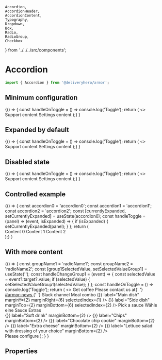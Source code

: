     Accordion,
    AccordionHeader,
    AccordionContent,
    Typography,
    Dropdown,
    Box,
    Radio,
    RadioGroup,
    Checkbox
} from '../../../src/components';


<Meta title="Components/Accordion" component={Accordion} />

# Accordion

~~~js
import { Accordion } from '@deliveryhero/armor';
~~~

## Minimum configuration

<Preview>
    <Story name="Minimum configuration" height="400px">
      {() => {
const handleOnToggle = () => console.log('Toggle');
return (
    <>
        <Accordion onToggle={handleOnToggle}>
            <AccordionHeader title="Support" />
            <AccordionContent>Support content</AccordionContent>
        </Accordion>
        <Accordion onToggle={handleOnToggle}>
            <AccordionHeader
                title="Settings"
            />
            <AccordionContent>Settings content</AccordionContent>
        </Accordion>
    </>
);}
      }
    </Story>
</Preview>

## Expanded by default

<Preview>
    <Story name="Expanded by default" height="400px">
      {() => {
const handleOnToggle = () => console.log('Toggle');
return (
    <>
        <Accordion defaultExpanded onToggle={handleOnToggle}>
            <AccordionHeader title="Support" />
            <AccordionContent>Support content</AccordionContent>
        </Accordion>
        <Accordion defaultExpanded onToggle={handleOnToggle}>
            <AccordionHeader
                title="Settings"
            />
            <AccordionContent>Settings content</AccordionContent>
        </Accordion>
    </>
);}
      }
    </Story>
</Preview>

## Disabled state

<Preview>
    <Story name="Disabled state" height="400px">
      {() => {
const handleOnToggle = () => console.log('Toggle');
return (
    <>
        <Accordion onToggle={handleOnToggle}>
            <AccordionHeader title="Support" />
            <AccordionContent>Support content</AccordionContent>
        </Accordion>
        <Accordion disabled>
            <AccordionHeader title="Settings" />
            <AccordionContent>Settings content</AccordionContent>
        </Accordion>
    </>
);}
      }
    </Story>
</Preview>

## Controlled example

<Preview>
    <Story name="Controlled example" height="400px">
      {() => {
const accordion0 = 'accordion0';
const accordion1 = 'accordion1';
const accordion2 = 'accordion2';
const [currentlyExpanded, setCurrentlyExpanded] = useState(accordion0);
const handleToggle = (panel) => (event, isExpanded) => {
    if (isExpanded) {
        setCurrentlyExpanded(panel);
    }
};
return (
    <div style={{ width: '500px' }}>
        <Accordion
            expanded={currentlyExpanded === accordion0}
            onToggle={handleToggle(accordion0)}
        >
            <AccordionHeader title="Accordion 0" />
            <AccordionContent>Content 0</AccordionContent>
        </Accordion>
        <Accordion
            expanded={currentlyExpanded === accordion1}
            onToggle={handleToggle(accordion1)}
        >
            <AccordionHeader title="Accordion 1" />
            <AccordionContent>Content 1</AccordionContent>
        </Accordion>
        <Accordion
            expanded={currentlyExpanded === accordion2}
            onToggle={handleToggle(accordion2)}
        >
            <AccordionHeader title="Accordion 2" />
            <AccordionContent>Content 2</AccordionContent>
        </Accordion>
    </div>
);}
      }
    </Story>
</Preview>

## With more content

<Preview>
    <Story name="With more content" height="1200px">
      {() => {
const groupName1 = 'radioName1';
const groupName2 = 'radioName2';
const [group1SelectedValue, setSelectedValueGroup1] = useState('');
const handleChangeGroup1 = (event) => {
    const selectedValue = event?.target?.value;
    if (selectedValue) {
        setSelectedValueGroup1(selectedValue);
    }
};
const handleOnToggle = () => console.log('Toggle');
return (
    <>
        <Accordion onToggle={handleOnToggle}>
            <AccordionHeader title="Developers" />
            <AccordionContent>Get coffee</AccordionContent>
        </Accordion>
        <Accordion onToggle={handleOnToggle}>
            <AccordionHeader title="Support" />
            <AccordionContent>
                Please contact us at{' '}
                <a href="https://app.slack.com/client/T052P4KCD/CUMDG3PPZ">
                    #armor-news
                </a>{' '}
                Slack channel
            </AccordionContent>
        </Accordion>
        <Accordion onToggle={handleOnToggle}>
            <AccordionHeader title="Meals" />
            <AccordionContent>
                <Box marginY={5}>
                    <Typography subSectionTitle marginTop={0}>
                        Meal combo
                    </Typography>
                    <Dropdown
                        options={['Biryani', 'Tacos', 'Pho', 'Risotto']}
                        onSelect={() => {}}
                        label="Main dish"
                        marginY={2}
                        marginRight={6}
                        selectedIndex={1}
                    />
                    <Dropdown
                        options={['French fries', 'Rice', 'Beans', 'Corn']}
                        onSelect={() => {}}
                        label="Side dish"
                        marginTop={2}
                        marginBottom={6}
                        selectedIndex={2}
                    />
                </Box>
                <Box marginBottom={10}>
                    <Typography subSectionTitle>Pick a sauce</Typography>
                    <RadioGroup
                        name={groupName1}
                        selectedValue={group1SelectedValue}
                        onChange={handleChangeGroup1}
                        marginBottom={2}
                    >
                        <Radio value="val1" label="Mild" />
                        <Radio value="val2" label="Medium" />
                        <Radio value="val3" label="Spicy" />
                    </RadioGroup>
                </Box>
                <Box marginBottom={10}>
                    <Typography subSectionTitle>
                        Wähle eine Sauce
                    </Typography>
                    <RadioGroup
                        name={groupName2}
                        selectedValue={group1SelectedValue}
                        onChange={handleChangeGroup1}
                        marginBottom={2}
                    >
                        <Radio value="val1" label="Mild" />
                        <Radio value="val2" label="Medium" />
                        <Radio value="val3" label="Scharf" />
                    </RadioGroup>
                </Box>
                <Box marginBottom={10}>
                    <Typography subSectionTitle marginTop={4}>
                        Extras
                    </Typography>
                    <div
                        style={{ display: 'flex', flexDirection: 'column' }}
                    >
                        <Checkbox
                            onChange={() => {}}
                            label="Soft drink"
                            marginBottom={2}
                        />
                        <Checkbox
                            onChange={() => {}}
                            label="Chips"
                            marginBottom={2}
                        />
                        <Checkbox
                            onChange={() => {}}
                            label="Chocolate chip cookie"
                            marginBottom={2}
                        />
                        <Checkbox
                            onChange={() => {}}
                            label="Extra cheese"
                            marginBottom={2}
                        />
                        <Checkbox
                            onChange={() => {}}
                            label="Lettuce salad with dressing of your choice"
                            marginBottom={2}
                        />
                    </div>
                </Box>
            </AccordionContent>
        </Accordion>
        <Accordion onToggle={handleOnToggle}>
            <AccordionHeader title="Settings" />
            <AccordionContent>Please configure</AccordionContent>
        </Accordion>
    </>
);
}
      }
    </Story>
</Preview>

## Properties

<Props of={Accordion} />

